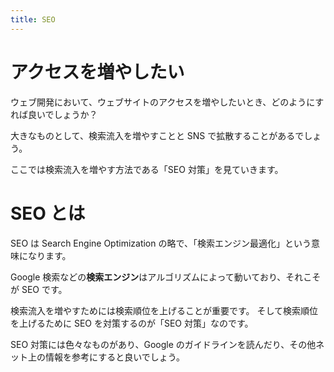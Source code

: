 ```yaml
---
title: SEO
---
```


# アクセスを増やしたい

ウェブ開発において、ウェブサイトのアクセスを増やしたいとき、どのようにすれば良いでしょうか？

大きなものとして、検索流入を増やすことと SNS で拡散することがあるでしょう。

ここでは検索流入を増やす方法である「SEO 対策」を見ていきます。

# SEO とは

SEO は Search Engine Optimization の略で、「検索エンジン最適化」という意味になります。

Google 検索などの**検索エンジン**はアルゴリズムによって動いており、それこそが SEO です。

検索流入を増やすためには検索順位を上げることが重要です。
そして検索順位を上げるために SEO を対策するのが「SEO 対策」なのです。

SEO 対策には色々なものがあり、Google のガイドラインを読んだり、その他ネット上の情報を参考にすると良いでしょう。
